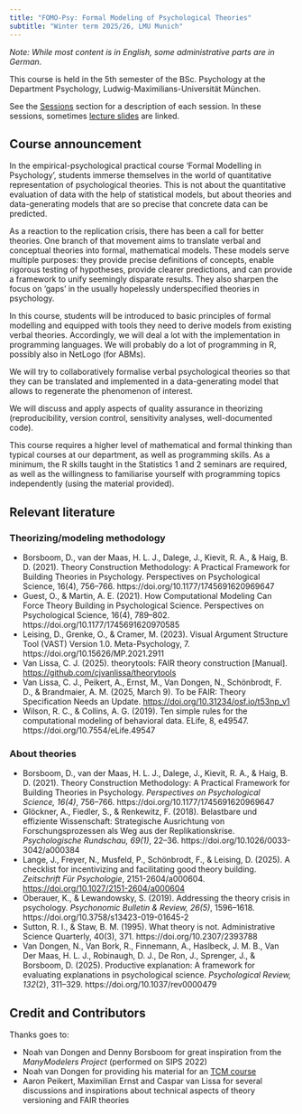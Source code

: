 ---
title: "FOMO-Psy: Formal Modeling of Psychological Theories"
subtitle: "Winter term 2025/26, LMU Munich"
---

*Note: While most content is in English, some administrative parts are in German.*

This course is held in the 5th semester of the BSc. Psychology at the Department Psychology, Ludwig-Maximilians-Universität München.

See the [Sessions](sessions/sessions_overview.qmd) section for a description of each session. In these sessions, sometimes [lecture slides](lectures/lecture_overview.qmd) are linked.

## Course announcement

In the empirical-psychological practical course ‘Formal Modelling in Psychology’, students immerse themselves in the world of quantitative representation of psychological theories. This is not about the quantitative evaluation of data with the help of statistical models, but about theories and data-generating models that are so precise that concrete data can be predicted.

As a reaction to the replication crisis, there has been a call for better theories. One branch of that movement aims to translate verbal and conceptual theories into formal, mathematical models. These models serve multiple purposes: they provide precise definitions of concepts, enable rigorous testing of hypotheses, provide clearer predictions, and can provide a framework to unify seemingly disparate results. They also sharpen the focus on ‘gaps’ in the usually hopelessly underspecified theories in psychology.

In this course, students will be introduced to basic principles of formal modelling and equipped with tools they need to derive models from existing verbal theories. 
Accordingly, we will deal a lot with the implementation in programming languages. We will probably do a lot of programming in R, possibly also in NetLogo (for ABMs).

We will try to collaboratively formalise verbal psychological theories so that they can be translated and implemented in a data-generating model that allows to regenerate the phenomenon of interest.

We will discuss and apply aspects of quality assurance in theorizing (reproducibility, version control, sensitivity analyses, well-documented code).

This course requires a higher level of mathematical and formal thinking than typical courses at our department, as well as programming skills. As a minimum, the R skills taught in the Statistics 1 and 2 seminars are required, as well as the willingness to familiarise yourself with programming topics independently (using the material provided).


## Relevant literature

### Theorizing/modeling methodology

- Borsboom, D., van der Maas, H. L. J., Dalege, J., Kievit, R. A., & Haig, B. D. (2021). Theory Construction Methodology: A Practical Framework for Building Theories in Psychology. Perspectives on Psychological Science, 16(4), 756–766. https://doi.org/10.1177/1745691620969647
- Guest, O., & Martin, A. E. (2021). How Computational Modeling Can Force Theory Building in Psychological Science. Perspectives on Psychological Science, 16(4), 789–802. https://doi.org/10.1177/1745691620970585
- Leising, D., Grenke, O., & Cramer, M. (2023). Visual Argument Structure Tool (VAST) Version 1.0. Meta-Psychology, 7. https://doi.org/10.15626/MP.2021.2911
- Van Lissa, C. J. (2025). theorytools: FAIR theory construction [Manual]. [https://github.com/cjvanlissa/theorytools](https://github.com/cjvanlissa/theorytools)
- Van Lissa, C. J., Peikert, A., Ernst, M., Van Dongen, N., Schönbrodt, F. D., & Brandmaier, A. M. (2025, March 9). To be FAIR: Theory Specification Needs an Update. [https://doi.org/10.31234/osf.io/t53np_v1](https://doi.org/10.31234/osf.io/t53np_v1)
- Wilson, R. C., & Collins, A. G. (2019). Ten simple rules for the computational modeling of behavioral data. ELife, 8, e49547. https://doi.org/10.7554/eLife.49547


### About theories

- Borsboom, D., van der Maas, H. L. J., Dalege, J., Kievit, R. A., & Haig, B. D. (2021). Theory Construction Methodology: A Practical Framework for Building Theories in Psychology. *Perspectives on Psychological Science, 16(4)*, 756–766. https://doi.org/10.1177/1745691620969647
- Glöckner, A., Fiedler, S., & Renkewitz, F. (2018). Belastbare und effiziente Wissenschaft: Strategische Ausrichtung von Forschungsprozessen als Weg aus der Replikationskrise. *Psychologische Rundschau, 69(1)*, 22–36. https://doi.org/10.1026/0033-3042/a000384
- Lange, J., Freyer, N., Musfeld, P., Schönbrodt, F., & Leising, D. (2025). A checklist for incentivizing and facilitating good theory building. *Zeitschrift Für Psychologie*, 2151-2604/a000604. [https://doi.org/10.1027/2151-2604/a000604](https://doi.org/10.1027/2151-2604/a000604)
- Oberauer, K., & Lewandowsky, S. (2019). Addressing the theory crisis in psychology. *Psychonomic Bulletin & Review, 26(5)*, 1596–1618. https://doi.org/10.3758/s13423-019-01645-2
- Sutton, R. I., & Staw, B. M. (1995). What theory is not. Administrative Science Quarterly, 40(3), 371. https://doi.org/10.2307/2393788
- Van Dongen, N., Van Bork, R., Finnemann, A., Haslbeck, J. M. B., Van Der Maas, H. L. J., Robinaugh, D. J., De Ron, J., Sprenger, J., & Borsboom, D. (2025). Productive explanation: A framework for evaluating explanations in psychological science. *Psychological Review, 132*(2), 311–329. https://doi.org/10.1037/rev0000479


## Credit and Contributors

Thanks goes to:

- Noah van Dongen and Denny Borsboom for great inspiration from the *ManyModelers Project* (performed on SIPS 2022)
- Noah van Dongen for providing his material for an [TCM course](https://osf.io/abxut/)
- Aaron Peikert, Maximilian Ernst and Caspar van Lissa for several discussions and inspirations about technical aspects of theory versioning and FAIR theories
